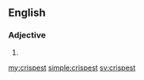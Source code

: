 ==English==

===Adjective===
{{head|en}}

# {{en-superlative of|crisp}}

[[my:crispest]]
[[simple:crispest]]
[[sv:crispest]]